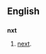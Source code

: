 ==English==

==={{abbreviation-old|en}}===
'''nxt'''

# {{context|Internet slang|text messaging}} [[next]].